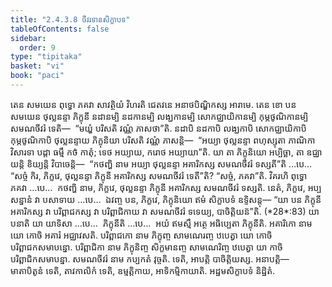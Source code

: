 ```yaml
---
title: "2.4.3.8 ចីវរទានសិក្ខាបទ"
tableOfContents: false
sidebar:
  order: 9
type: "tipitaka"
basket: "vi"
book: "paci"
---
```



<DynamicBreadcrumb />

<Division number="916" book="paci">

<Paragraph number="2851" book="paci">
តេន សមយេន ពុទ្ធោ ភគវា សាវត្ថិយំ វិហរតិ ជេតវនេ អនាថបិណ្ឌិកស្ស អារាមេ. តេន ខោ បន សមយេន ថុល្លនន្ទា ភិក្ខុនី នដានម្បិ នដកានម្បិ លង្ឃកានម្បិ សោកជ្ឈាយិកានម្បិ កុម្ភថូណិកានម្បិ សមណចីវរំ ទេតិ—  “មយ្ហំ បរិសតិ វណ្ណំ ភាសថា”តិ. នដាបិ នដកាបិ លង្ឃកាបិ សោកជ្ឈាយិកាបិ កុម្ភថូណិកាបិ ថុល្លនន្ទាយ ភិក្ខុនិយា បរិសតិ វណ្ណំ ភាសន្តិ—  “អយ្យា ថុល្លនន្ទា ពហុស្សុតា ភាណិកា វិសារទា បដ្ដា ធម្មឹ កថំ កាតុំ; ទេថ អយ្យាយ, ករោថ អយ្យាយា”តិ.
</Paragraph>

<Paragraph number="2852" book="paci">
យា តា ភិក្ខុនិយោ អប្បិច្ឆា, តា ឧជ្ឈាយន្តិ ខិយ្យន្តិ វិបាចេន្តិ—  “កថញ្ហិ នាម អយ្យា ថុល្លនន្ទា អគារិកស្ស សមណចីវរំ ទស្សតី”តិ …បេ…  “សច្ចំ កិរ, ភិក្ខវេ, ថុល្លនន្ទា ភិក្ខុនី អគារិកស្ស សមណចីវរំ ទេតី”តិ? “សច្ចំ, ភគវា”តិ. វិគរហិ ពុទ្ធោ ភគវា …បេ…  កថញ្ហិ នាម, ភិក្ខវេ, ថុល្លនន្ទា ភិក្ខុនី អគារិកស្ស សមណចីវរំ ទស្សតិ. នេតំ, ភិក្ខវេ, អប្បសន្នានំ វា បសាទាយ …បេ…  ឯវញ្ច បន, ភិក្ខវេ, ភិក្ខុនិយោ ឥមំ សិក្ខាបទំ ឧទ្ទិសន្តុ—
</Paragraph>

</Division>
<Division number="917" book="paci">

<Paragraph number="2853" book="paci">
<Emphasis>“យា បន ភិក្ខុនី អគារិកស្ស វា បរិព្ពាជកស្ស វា បរិព្ពាជិកាយ វា សមណចីវរំ ទទេយ្យ, បាចិត្តិយន៑”</Emphasis>តិ. (*28*:<Emphasis>83</Emphasis>)
</Paragraph>

</Division>
<Division number="918" book="paci">

<Paragraph number="2854" book="paci">
<Emphasis>យា បនា</Emphasis>តិ យា យាទិសា …បេ…  <Emphasis>ភិក្ខុនី</Emphasis>តិ …បេ…  អយំ ឥមស្មឹ អត្ថេ អធិប្បេតា ភិក្ខុនីតិ.
</Paragraph>

<Paragraph number="2855" book="paci">
<Emphasis>អគារិកោ</Emphasis> នាម យោ កោចិ អគារំ អជ្ឈាវសតិ.
</Paragraph>

<Paragraph number="2856" book="paci">
<Emphasis>បរិព្ពាជកោ</Emphasis> នាម ភិក្ខុញ្ច សាមណេរញ្ច ឋបេត្វា យោ កោចិ បរិព្ពាជកសមាបន្នោ.
</Paragraph>

<Paragraph number="2857" book="paci">
<Emphasis>បរិព្ពាជិកា</Emphasis> នាម ភិក្ខុនិញ្ច សិក្ខមានញ្ច សាមណេរិញ្ច ឋបេត្វា យា កាចិ បរិព្ពាជិកសមាបន្នា.
</Paragraph>

<Paragraph number="2858" book="paci">
<Emphasis>សមណចីវរំ</Emphasis> នាម កប្បកតំ វុច្ចតិ. ទេតិ, អាបត្តិ បាចិត្តិយស្ស.
</Paragraph>

</Division>
<Division number="919" book="paci">

<Paragraph number="2859" book="paci">
អនាបត្តិ—  មាតាបិតូនំ ទេតិ, តាវកាលិកំ ទេតិ, ឧម្មត្តិកាយ, អាទិកម្មិកាយាតិ.

</Paragraph>
</Division>

<Paragraph number="2860" type="center" book="paci">
អដ្ឋមសិក្ខាបទំ និដ្ឋិតំ.
</Paragraph>